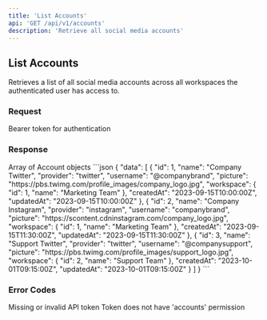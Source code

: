```yaml
---
title: 'List Accounts'
api: 'GET /api/v1/accounts'
description: 'Retrieve all social media accounts'
---
```


## List Accounts

Retrieves a list of all social media accounts across all workspaces the authenticated user has access to.

### Request

<ParamField header="Authorization" required>
  Bearer token for authentication
</ParamField>

### Response

<ResponseField name="data" type="Array<Account>">
  Array of Account objects
</ResponseField>

<ResponseExample>
```json
{
  "data": [
    {
      "id": 1,
      "name": "Company Twitter",
      "provider": "twitter",
      "username": "@companybrand",
      "picture": "https://pbs.twimg.com/profile_images/company_logo.jpg",
      "workspace": {
        "id": 1,
        "name": "Marketing Team"
      },
      "createdAt": "2023-09-15T10:00:00Z",
      "updatedAt": "2023-09-15T10:00:00Z"
    },
    {
      "id": 2,
      "name": "Company Instagram",
      "provider": "instagram",
      "username": "companybrand",
      "picture": "https://scontent.cdninstagram.com/company_logo.jpg",
      "workspace": {
        "id": 1,
        "name": "Marketing Team"
      },
      "createdAt": "2023-09-15T11:30:00Z",
      "updatedAt": "2023-09-15T11:30:00Z"
    },
    {
      "id": 3,
      "name": "Support Twitter",
      "provider": "twitter",
      "username": "@companysupport",
      "picture": "https://pbs.twimg.com/profile_images/support_logo.jpg",
      "workspace": {
        "id": 2,
        "name": "Support Team"
      },
      "createdAt": "2023-10-01T09:15:00Z",
      "updatedAt": "2023-10-01T09:15:00Z"
    }
  ]
}
```
</ResponseExample>

### Error Codes

<ResponseField name="401" type="Unauthorized">
  Missing or invalid API token
</ResponseField>

<ResponseField name="403" type="Forbidden">
  Token does not have 'accounts' permission
</ResponseField> 